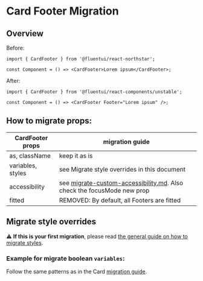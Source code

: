 
<Meta title="Concepts/Migration/from v0/Components/Card Migration/CardFooter" />

# Card Footer Migration

## Overview

Before:

```tsx
import { CardFooter } from '@fluentui/react-northstar';

const Component = () => <CardFooter>Lorem ipsum</CardFooter>;
```

After:

```tsx
import { CardFooter } from '@fluentui/react-components/unstable';

const Component = () => <CardFooter Footer="Lorem ipsum" />;
```

## How to migrate props:

| CardFooter props  | migration guide                                                                                                                             |
| ----------------- | ------------------------------------------------------------------------------------------------------------------------------------------- |
| as, className     | keep it as is                                                                                                                               |
| variables, styles | see Migrate style overrides in this document                                                                                                |
| accessibility     | see [migrate-custom-accessibility.md](?path=/docs/concepts-migrating-from-v0-custom-accessibility--page). Also check the focusMode new prop |
| fitted            | REMOVED: By default, all Footers are fitted                                                                                                 |

## Migrate style overrides

⚠️ **If this is your first migration**, please read [the general guide on how to migrate styles](?path=/docs/concepts-migrating-from-v0-custom-style-overrides--page).

### Example for migrate boolean `variables`:

Follow the same patterns as in the Card [migration guide](?path=/docs/concepts-migration-from-v0-components-card-migration-card--page).
